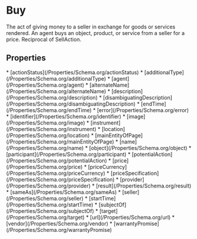   
# Buy

The act of giving money to a seller in exchange for goods or services rendered. An agent buys an object, product, or service from a seller for a price. Reciprocal of SellAction.

## Properties

<Grid>
* [actionStatus](/Properties/Schema.org/actionStatus)
* [additionalType](/Properties/Schema.org/additionalType)
* [agent](/Properties/Schema.org/agent)
* [alternateName](/Properties/Schema.org/alternateName)
* [description](/Properties/Schema.org/description)
* [disambiguatingDescription](/Properties/Schema.org/disambiguatingDescription)
* [endTime](/Properties/Schema.org/endTime)
* [error](/Properties/Schema.org/error)
* [identifier](/Properties/Schema.org/identifier)
* [image](/Properties/Schema.org/image)
* [instrument](/Properties/Schema.org/instrument)
* [location](/Properties/Schema.org/location)
* [mainEntityOfPage](/Properties/Schema.org/mainEntityOfPage)
* [name](/Properties/Schema.org/name)
* [object](/Properties/Schema.org/object)
* [participant](/Properties/Schema.org/participant)
* [potentialAction](/Properties/Schema.org/potentialAction)
* [price](/Properties/Schema.org/price)
* [priceCurrency](/Properties/Schema.org/priceCurrency)
* [priceSpecification](/Properties/Schema.org/priceSpecification)
* [provider](/Properties/Schema.org/provider)
* [result](/Properties/Schema.org/result)
* [sameAs](/Properties/Schema.org/sameAs)
* [seller](/Properties/Schema.org/seller)
* [startTime](/Properties/Schema.org/startTime)
* [subjectOf](/Properties/Schema.org/subjectOf)
* [target](/Properties/Schema.org/target)
* [url](/Properties/Schema.org/url)
* [vendor](/Properties/Schema.org/vendor)
* [warrantyPromise](/Properties/Schema.org/warrantyPromise)
</Grid>

